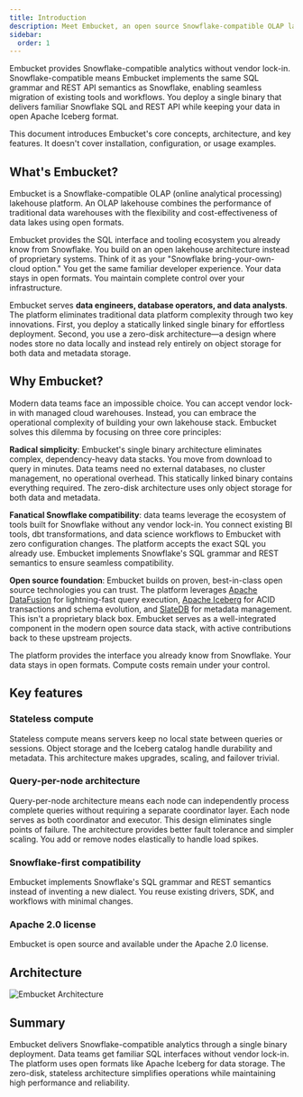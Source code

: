 ```yaml
---
title: Introduction
description: Meet Embucket, an open source Snowflake-compatible OLAP lakehouse that marries the simplicity of a single binary with the openness of Apache Iceberg
sidebar:
  order: 1
---
```



Embucket provides Snowflake-compatible analytics without vendor lock-in. Snowflake-compatible means Embucket implements the same SQL grammar and REST API semantics as Snowflake, enabling seamless migration of existing tools and workflows. You deploy a single binary that delivers familiar Snowflake SQL and REST API while keeping your data in open Apache Iceberg format.

This document introduces Embucket's core concepts, architecture, and key features. It doesn't cover installation, configuration, or usage examples.

## What's Embucket?

Embucket is a Snowflake-compatible OLAP (online analytical processing) lakehouse platform. An OLAP lakehouse combines the performance of traditional data warehouses with the flexibility and cost-effectiveness of data lakes using open formats.

Embucket provides the SQL interface and tooling ecosystem you already know from Snowflake. You build on an open lakehouse architecture instead of proprietary systems. Think of it as your "Snowflake bring-your-own-cloud option." You get the same familiar developer experience. Your data stays in open formats. You maintain complete control over your infrastructure.

Embucket serves **data engineers, database operators, and data analysts**. The platform eliminates traditional data platform complexity through two key innovations. First, you deploy a statically linked single binary for effortless deployment. Second, you use a zero-disk architecture—a design where nodes store no data locally and instead rely entirely on object storage for both data and metadata storage.

## Why Embucket?

Modern data teams face an impossible choice. You can accept vendor lock-in with managed cloud warehouses. Instead, you can embrace the operational complexity of building your own lakehouse stack. Embucket solves this dilemma by focusing on three core principles:

**Radical simplicity**: Embucket's single binary architecture eliminates complex, dependency-heavy data stacks. You move from download to query in minutes. Data teams need no external databases, no cluster management, no operational overhead. This statically linked binary contains everything required. The zero-disk architecture uses only object storage for both data and metadata.

**Fanatical Snowflake compatibility**: data teams leverage the ecosystem of tools built for Snowflake without any vendor lock-in. You connect existing BI tools, dbt transformations, and data science workflows to Embucket with zero configuration changes. The platform accepts the exact SQL you already use. Embucket implements Snowflake's SQL grammar and REST semantics to ensure seamless compatibility.

**Open source foundation**: Embucket builds on proven, best-in-class open source technologies you can trust. The platform leverages [Apache DataFusion](https://datafusion.apache.org/) for lightning-fast query execution, [Apache Iceberg](https://iceberg.apache.org/) for ACID transactions and schema evolution, and [SlateDB](https://slatedb.io/) for metadata management. This isn't a proprietary black box. Embucket serves as a well-integrated component in the modern open source data stack, with active contributions back to these upstream projects.

The platform provides the interface you already know from Snowflake. Your data stays in open formats. Compute costs remain under your control.

## Key features

### Stateless compute

Stateless compute means servers keep no local state between queries or sessions. Object storage and the Iceberg catalog handle durability and metadata. This architecture makes upgrades, scaling, and failover trivial.

### Query-per-node architecture

Query-per-node architecture means each node can independently process complete queries without requiring a separate coordinator layer. Each node serves as both coordinator and executor. This design eliminates single points of failure. The architecture provides better fault tolerance and simpler scaling. You add or remove nodes elastically to handle load spikes.

### Snowflake-first compatibility

Embucket implements Snowflake's SQL grammar and REST semantics instead of inventing a new dialect. You reuse existing drivers, SDK, and workflows with minimal changes.

### Apache 2.0 license

Embucket is open source and available under the Apache 2.0 license.

## Architecture

![Embucket Architecture](architecture.png)

## Summary

Embucket delivers Snowflake-compatible analytics through a single binary deployment. Data teams get familiar SQL interfaces without vendor lock-in. The platform uses open formats like Apache Iceberg for data storage. The zero-disk, stateless architecture simplifies operations while maintaining high performance and reliability.
